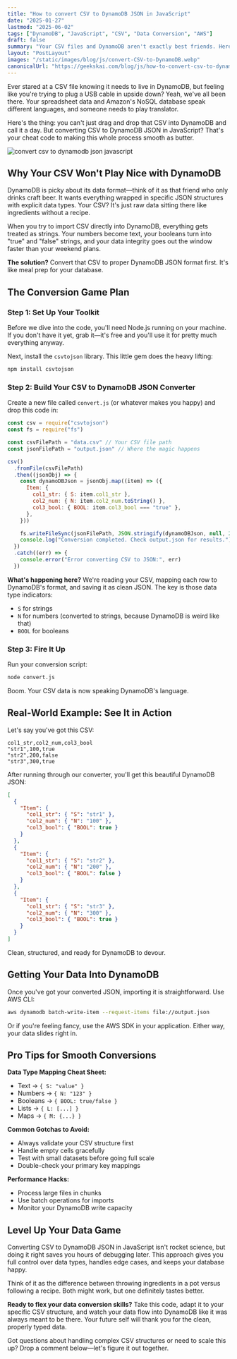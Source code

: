 ```yaml
---
title: "How to convert CSV to DynamoDB JSON in JavaScript"
date: "2025-01-27"
lastmod: "2025-06-02"
tags: ["DynamoDB", "JavaScript", "CSV", "Data Conversion", "AWS"]
draft: false
summary: "Your CSV files and DynamoDB aren't exactly best friends. Here's how to convert CSV to DynamoDB JSON in JavaScript like a pro—no headaches, just clean code that works."
layout: "PostLayout"
images: "/static/images/blog/js/convert-CSV-to-DynamoDB.webp"
canonicalUrl: "https://geekskai.com/blog/js/how-to-convert-csv-to-dynamodb-json-in-javascript/"
---
```


Ever stared at a CSV file knowing it needs to live in DynamoDB, but feeling like you're trying to plug a USB cable in upside down? Yeah, we've all been there. Your spreadsheet data and Amazon's NoSQL database speak different languages, and someone needs to play translator.

Here's the thing: you can't just drag and drop that CSV into DynamoDB and call it a day. But converting CSV to DynamoDB JSON in JavaScript? That's your cheat code to making this whole process smooth as butter.

![convert csv to dynamodb json javascript](/static/images/blog/js/convert-CSV-to-DynamoDB.webp)

## Why Your CSV Won't Play Nice with DynamoDB

DynamoDB is picky about its data format—think of it as that friend who only drinks craft beer. It wants everything wrapped in specific JSON structures with explicit data types. Your CSV? It's just raw data sitting there like ingredients without a recipe.

When you try to import CSV directly into DynamoDB, everything gets treated as strings. Your numbers become text, your booleans turn into "true" and "false" strings, and your data integrity goes out the window faster than your weekend plans.

**The solution?** Convert that CSV to proper DynamoDB JSON format first. It's like meal prep for your database.

## The Conversion Game Plan

### Step 1: Set Up Your Toolkit

Before we dive into the code, you'll need Node.js running on your machine. If you don't have it yet, grab it—it's free and you'll use it for pretty much everything anyway.

Next, install the `csvtojson` library. This little gem does the heavy lifting:

```bash
npm install csvtojson
```

### Step 2: Build Your CSV to DynamoDB JSON Converter

Create a new file called `convert.js` (or whatever makes you happy) and drop this code in:

```javascript
const csv = require("csvtojson")
const fs = require("fs")

const csvFilePath = "data.csv" // Your CSV file path
const jsonFilePath = "output.json" // Where the magic happens

csv()
  .fromFile(csvFilePath)
  .then((jsonObj) => {
    const dynamoDBJson = jsonObj.map((item) => ({
      Item: {
        col1_str: { S: item.col1_str },
        col2_num: { N: item.col2_num.toString() },
        col3_bool: { BOOL: item.col3_bool === "true" },
      },
    }))

    fs.writeFileSync(jsonFilePath, JSON.stringify(dynamoDBJson, null, 2))
    console.log("Conversion completed. Check output.json for results.")
  })
  .catch((err) => {
    console.error("Error converting CSV to JSON:", err)
  })
```

**What's happening here?** We're reading your CSV, mapping each row to DynamoDB's format, and saving it as clean JSON. The key is those data type indicators:

- `S` for strings
- `N` for numbers (converted to strings, because DynamoDB is weird like that)
- `BOOL` for booleans

### Step 3: Fire It Up

Run your conversion script:

```bash
node convert.js
```

Boom. Your CSV data is now speaking DynamoDB's language.

## Real-World Example: See It in Action

Let's say you've got this CSV:

```csv
col1_str,col2_num,col3_bool
"str1",100,true
"str2",200,false
"str3",300,true
```

After running through our converter, you'll get this beautiful DynamoDB JSON:

```json
[
  {
    "Item": {
      "col1_str": { "S": "str1" },
      "col2_num": { "N": "100" },
      "col3_bool": { "BOOL": true }
    }
  },
  {
    "Item": {
      "col1_str": { "S": "str2" },
      "col2_num": { "N": "200" },
      "col3_bool": { "BOOL": false }
    }
  },
  {
    "Item": {
      "col1_str": { "S": "str3" },
      "col2_num": { "N": "300" },
      "col3_bool": { "BOOL": true }
    }
  }
]
```

Clean, structured, and ready for DynamoDB to devour.

## Getting Your Data Into DynamoDB

Once you've got your converted JSON, importing it is straightforward. Use AWS CLI:

```bash
aws dynamodb batch-write-item --request-items file://output.json
```

Or if you're feeling fancy, use the AWS SDK in your application. Either way, your data slides right in.

## Pro Tips for Smooth Conversions

**Data Type Mapping Cheat Sheet:**

- Text → `{ S: "value" }`
- Numbers → `{ N: "123" }`
- Booleans → `{ BOOL: true/false }`
- Lists → `{ L: [...] }`
- Maps → `{ M: {...} }`

**Common Gotchas to Avoid:**

- Always validate your CSV structure first
- Handle empty cells gracefully
- Test with small datasets before going full scale
- Double-check your primary key mappings

**Performance Hacks:**

- Process large files in chunks
- Use batch operations for imports
- Monitor your DynamoDB write capacity

## Level Up Your Data Game

Converting CSV to DynamoDB JSON in JavaScript isn't rocket science, but doing it right saves you hours of debugging later. This approach gives you full control over data types, handles edge cases, and keeps your database happy.

Think of it as the difference between throwing ingredients in a pot versus following a recipe. Both might work, but one definitely tastes better.

**Ready to flex your data conversion skills?** Take this code, adapt it to your specific CSV structure, and watch your data flow into DynamoDB like it was always meant to be there. Your future self will thank you for the clean, properly typed data.

Got questions about handling complex CSV structures or need to scale this up? Drop a comment below—let's figure it out together.
